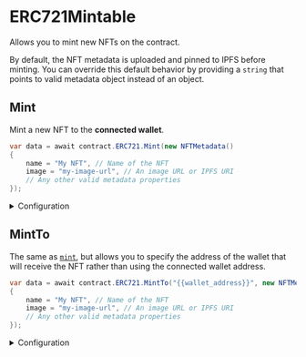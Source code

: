 # ERC721Mintable

Allows you to mint new NFTs on the contract.

By default, the NFT metadata is uploaded and pinned to IPFS before minting.
You can override this default behavior by providing a `string` that points to valid metadata object instead of an object.

## Mint

Mint a new NFT to the **connected wallet**.

```csharp
var data = await contract.ERC721.Mint(new NFTMetadata()
{
    name = "My NFT", // Name of the NFT
    image = "my-image-url", // An image URL or IPFS URI
    // Any other valid metadata properties
});
```

<details>
    <summary>Configuration</summary>
    <div>

#### metadata

Provide a `string` that points to, or an `NFTMetadata` struct containing
[valid metadata object](https://docs.opensea.io/docs/metadata-standards#metadata-structure).

If you provide a struct, the metadata is uploaded and pinned to IPFS before
the NFT(s) are minted.

The `image` property can be an IPFS URI, or a URL to an image.

</div>
</details>

## MintTo

The same as [`mint`](#mint), but allows you to specify the address of the wallet that will receive the NFT rather than using
the connected wallet address.

```csharp
var data = await contract.ERC721.MintTo("{{wallet_address}}", new NFTMetadata()
{
    name = "My NFT", // Name of the NFT
    image = "my-image-url", // An image URL or IPFS URI
    // Any other valid metadata properties
});
```

<details>
    <summary>Configuration</summary>
    <div>

#### walletAddress

The address of the wallet you want to mint the NFT to.

Must be a `string`.

#### metadata

See [`metadata`](#metadata) configuration above.

</div>
</details>
